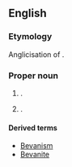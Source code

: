 {{also|bevañ}}

==English==

===Etymology===
Anglicisation of {{der|en|cy|ab Ifan}}.

===Proper noun===
{{en-proper noun}}

# {{surname|en|from=Welsh}}.
# {{given name|en|male|from=surnames}}.

====Derived terms====
* [[Bevanism]]
* [[Bevanite]]